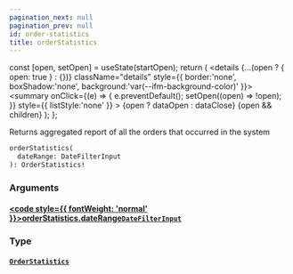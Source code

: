 ```yaml
---
pagination_next: null
pagination_prev: null
id: order-statistics
title: orderStatistics
---
```









  const [open, setOpen] = useState(startOpen);
  return (
    <details {...(open ? { open: true } : {})} className="details" style={{ border:'none', boxShadow:'none', background:'var(--ifm-background-color)' }}>
      <summary
        onClick={(e) => {
          e.preventDefault();
          setOpen((open) => !open);
        }}
        style={{ listStyle:'none' }}
      >
      {open ? dataOpen : dataClose}
      </summary>
      {open && children}
    </details>
  );
};








Returns aggregated report of all the orders that occurred in the system


```graphql
orderStatistics(
  dateRange: DateFilterInput
): OrderStatistics!
```




### Arguments

#### [<code style={{ fontWeight: 'normal' }}>orderStatistics.<b>dateRange</b></code>](#)<Bullet />[`DateFilterInput`](/schema/types/inputs/date-filter-input.mdx) <Badge class="badge badge--secondary" text="input"/> 



### Type

#### [`OrderStatistics`](/schema/types/objects/order-statistics.mdx) <Badge class="badge badge--secondary" text="object"/> 







